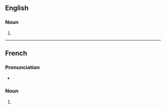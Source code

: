 ==English==

===Noun===
{{head|en|noun form}}

# {{plural of|en|ratification}}

----

==French==

===Pronunciation===
* {{audio|fr|LL-Q150 (fra)-0x010C-ratifications.wav|Audio}}

===Noun===
{{head|fr|noun form|g=f}}

# {{plural of|fr|ratification}}
